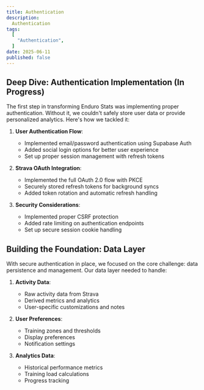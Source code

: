 ```yaml
---
title: Authentication 
description:
  Authentication
tags:
  [
    "Authentication",
  ]
date: 2025-06-11
published: false
---
```

## Deep Dive: Authentication Implementation (In Progress)

The first step in transforming Enduro Stats was implementing proper
authentication. Without it, we couldn't safely store user data or provide
personalized analytics. Here's how we tackled it:

1. **User Authentication Flow**:
   - Implemented email/password authentication using Supabase Auth
   - Added social login options for better user experience
   - Set up proper session management with refresh tokens

2. **Strava OAuth Integration**:
   - Implemented the full OAuth 2.0 flow with PKCE
   - Securely stored refresh tokens for background syncs
   - Added token rotation and automatic refresh handling

3. **Security Considerations**:
   - Implemented proper CSRF protection
   - Added rate limiting on authentication endpoints
   - Set up secure session cookie handling

## Building the Foundation: Data Layer

With secure authentication in place, we focused on the core challenge: data
persistence and management. Our data layer needed to handle:

1. **Activity Data**:
   - Raw activity data from Strava
   - Derived metrics and analytics
   - User-specific customizations and notes

2. **User Preferences**:
   - Training zones and thresholds
   - Display preferences
   - Notification settings

3. **Analytics Data**:
   - Historical performance metrics
   - Training load calculations
   - Progress tracking